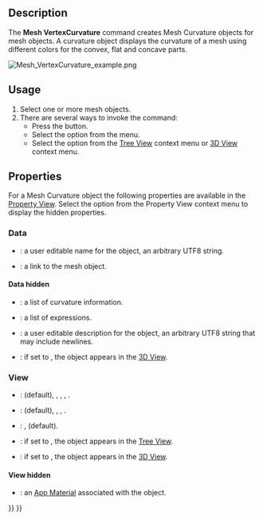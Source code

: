 <languages/>
<translate>

<!--T:3-->
{{Docnav
|[[Mesh_BoundingBox|BoundingBox]]
|[[Mesh_HarmonizeNormals|HarmonizeNormals]]
|[[Mesh_Workbench|Mesh]]
|IconL=Mesh_BoundingBox.svg
|IconR=Mesh_HarmonizeNormals.svg
|IconC=Workbench_Mesh.svg
}}

<!--T:4-->
{{GuiCommand
|Name=Mesh VertexCurvature
|MenuLocation=Meshes → Curvature Plot
|Workbenches=[[Mesh_Workbench|Mesh]]
|SeeAlso=[[Mesh_CurvatureInfo|Mesh CurvatureInfo]]
}}

==Description== <!--T:5-->

<!--T:6-->
The '''Mesh VertexCurvature''' command creates Mesh Curvature objects for mesh objects. A curvature object displays the curvature of a mesh using different colors for the convex, flat and concave parts.

</translate>
[[Image:Mesh_VertexCurvature_example.png]]
<translate>
<!--T:7-->
{{Caption|Example of a Mesh Curvature object}}

==Usage== <!--T:8-->

<!--T:9-->
# Select one or more mesh objects.
# There are several ways to invoke the command:
#* Press the {{Button|[[Image:Mesh_VertexCurvature.svg|16px]] [[Mesh_VertexCurvature|Curvature Plot]]}} button.
#* Select the {{MenuCommand|Meshes → [[Image:Mesh_VertexCurvature.svg|16px]] Curvature Plot}} option from the menu.
#* Select the {{MenuCommand|[[Image:Mesh_VertexCurvature.svg|16px]] Curvature Plot}} option from the [[Tree_View|Tree View]] context menu or [[3D_View|3D View]] context menu.

==Properties== <!--T:10-->

<!--T:11-->
For a Mesh Curvature object the following properties are available in the [[Property_View|Property View]]. Select the {{MenuCommand|Show Hidden}} option from the Property View context menu to display the hidden properties.

===Data=== <!--T:12--> 

<!--T:13-->
{{TitleProperty|Base}}

<!--T:14-->
* {{PropertyData|Label|String}}: a user editable name for the object, an arbitrary UTF8 string.
* {{PropertyData|Source|Link}}: a link to the mesh object.

====Data hidden==== <!--T:15-->

<!--T:16-->
{{TitleProperty|Base}}

<!--T:17-->
* {{PropertyData|Curv Info|CurvatureList}}: a list of curvature information.
* {{PropertyData|Expression Engine|ExpressionEngine}}: a list of expressions.
* {{PropertyData|Label2|String}}: a user editable description for the object, an arbitrary UTF8 string that may include newlines.
* {{PropertyData|Visibility|Bool}}: if set to {{TRUE}}, the object appears in the [[3D_View|3D View]].

===View=== <!--T:18-->

<!--T:19-->
{{TitleProperty|Base}}

<!--T:20-->
* {{PropertyView|Display Mode|Enumeration}}: {{value|Absolute curvature}} (default), {{value|Mean curvature}}, {{value|Gaussian curvature}}, {{value|Maximum curvature}}, {{value|Minimum curvature}}.
* {{PropertyView|On Top When Selected|Enumeration}}: {{value|Disabled}} (default), {{value|Enabled}}, {{value|Object}}, {{value|Element}}.
* {{PropertyView|Selection Style|Enumeration}}: {{value|Shape}}, {{value|BoundBox}} (default).
* {{PropertyView|Show In Tree|Bool}}: if set to {{TRUE}}, the object appears in the [[Tree_View|Tree View]].
* {{PropertyView|Visibility|Bool}}: if set to {{TRUE}}, the object appears in the [[3D_View|3D View]].

====View hidden==== <!--T:21-->

<!--T:22-->
{{TitleProperty|Base}}

<!--T:23-->
* {{PropertyView|Texture Material|Material}}: an [[App_Material|App Material]] associated with the object.


<!--T:24-->
{{Docnav
|[[Mesh_BoundingBox|BoundingBox]]
|[[Mesh_HarmonizeNormals|HarmonizeNormals]]
|[[Mesh_Workbench|Mesh]]
|IconL=Mesh_BoundingBox.svg
|IconR=Mesh_HarmonizeNormals.svg
|IconC=Workbench_Mesh.svg
}}

</translate>
{{Mesh Tools navi{{#translation:}}}}
{{Userdocnavi{{#translation:}}}}
{{clear}}